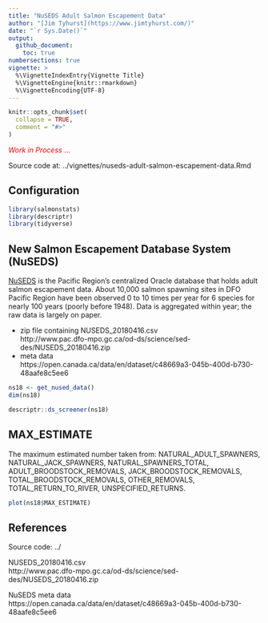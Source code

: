```yaml
---
title: "NuSEDS Adult Salmon Escapement Data"
author: "[Jim Tyhurst](https://www.jimtyhurst.com/)"
date: "`r Sys.Date()`"
output:
  github_document:
    toc: true
numbersections: true
vignette: >
  %\VignetteIndexEntry{Vignette Title}
  %\VignetteEngine{knitr::rmarkdown}
  %\VignetteEncoding{UTF-8}
---
```


```r
knitr::opts_chunk$set(
  collapse = TRUE,
  comment = "#>"
)
```

<span style="color:red">_Work in Process_ ...</span>

Source code at: ../vignettes/nuseds-adult-salmon-escapement-data.Rmd

## Configuration

```r
library(salmonstats)
library(descriptr)
library(tidyverse)
```

## New Salmon Escapement Database System (NuSEDS)

[NuSEDS](https://open.canada.ca/en/suggested-datasets/new-salmon-escapement-database-nuseds) is the Pacific Region’s centralized Oracle database that holds adult salmon escapement data. About 10,000 salmon spawning sites in DFO Pacific Region have been observed 0 to 10 times per year for 6 species for nearly 100 years (poorly before 1948). Data is aggregated within year; the raw data is largely on paper.

* zip file containing NUSEDS_20180416.csv  
    http://www.pac.dfo-mpo.gc.ca/od-ds/science/sed-des/NUSEDS_20180416.zip
* meta data  
    https://open.canada.ca/data/en/dataset/c48669a3-045b-400d-b730-48aafe8c5ee6

```r
ns18 <- get_nused_data()
dim(ns18)
```

```r
descriptr::ds_screener(ns18)
```

## MAX_ESTIMATE
The maximum estimated number taken from: NATURAL_ADULT_SPAWNERS, NATURAL_JACK_SPAWNERS, NATURAL_SPAWNERS_TOTAL, ADULT_BROODSTOCK_REMOVALS, JACK_BROODSTOCK_REMOVALS,  TOTAL_BROODSTOCK_REMOVALS, OTHER_REMOVALS, TOTAL_RETURN_TO_RIVER, UNSPECIFIED_RETURNS.

```r
plot(ns18$MAX_ESTIMATE)
```

## References

Source code: ../

NUSEDS_20180416.csv  
    http://www.pac.dfo-mpo.gc.ca/od-ds/science/sed-des/NUSEDS_20180416.zip

NuSEDS meta data  
    https://open.canada.ca/data/en/dataset/c48669a3-045b-400d-b730-48aafe8c5ee6

